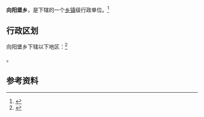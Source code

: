 {{中国乡级行政区|14/06/03/209/000}}

'''向阳堡乡'''，是{{PRC admin/fullname|14/06/03/209/000|3}}下辖的一个[[乡镇|乡镇]]级行政单位。<ref>{{PRC admin/ref sgc|{{PRC admin/parent|14/06/03/209/000}}}}</ref>

== 行政区划 ==

向阳堡乡下辖以下地区：<ref>{{PRC admin/ref sgc|14/06/03/209/000}}</ref>

{{PRC admin/children|14/06/03/209/000}}。

== 参考资料 ==

{{reflist}}

{{行政区划小作品}}
{{PRC admin/navcat|14/06/03/209/000}}